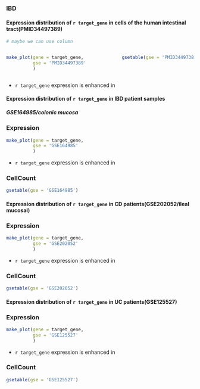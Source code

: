 


### IBD {background-color="#7A00E6"}

#### Expression distribution of `r target_gene` in cells of the human intestinal tract(PMID34497389) {.smaller}


```r
# maybe we can use column
```


:::: {.columns}

::: {.column width="60%"}

```r
make_plot(gene = target_gene,
          gse = 'PMID34497389'
          )
```

:::

::: {.column width="40%"}

```r
gsetable(gse = 'PMID34497389')
```

:::

::::


- `r target_gene` expression is enhanced in


#### Expression distribution of `r target_gene` in IBD patient samples {.smaller}

##### GSE164985/colonic mucosa

::: {.panel-tabset}

### Expression

```r
make_plot(gene = target_gene,
          gse = 'GSE164985'
          )
```


- `r target_gene` expression is enhanced in 


### CellCount

```r
gsetable(gse = 'GSE164985')
```


:::


#### Expression distribution of `r target_gene` in CD patients(GSE202052/ileal mucosal) {.smaller}


::: {.panel-tabset}

### Expression

```r
make_plot(gene = target_gene,
          gse = 'GSE202052'
          )
```


- `r target_gene` expression is enhanced in 


### CellCount

```r
gsetable(gse = 'GSE202052')
```


:::


#### Expression distribution of `r target_gene` in UC patients(GSE125527) {.smaller}


::: {.panel-tabset}

### Expression

```r
make_plot(gene = target_gene,
          gse = 'GSE125527'
          )
```


- `r target_gene` expression is enhanced in 


### CellCount

```r
gsetable(gse = 'GSE125527')
```


:::

